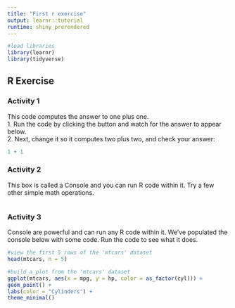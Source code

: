 ```yaml
---
title: "First r exercise"
output: learnr::tutorial
runtime: shiny_prerendered
---
```

```r
#load libraries
library(learnr)
library(tidyverse)
```

## R Exercise
### Activity 1
This code computes the answer to one plus one.  
1. Run the code by clicking the button and watch for the answer to appear below.  
2. Next, change it so it computes two plus two, and check your answer:  

```r
1 + 1
```
  
### Activity 2
This box is called a Console and you can run R code within it. Try a few other simple math operations.

```r

```
  
### Activity 3
Console are powerful and can run any R code within it. We've populated the console below with some code. Run the code to see what it does.

```r
#view the first 5 rows of the 'mtcars' dataset
head(mtcars, n = 5)

#build a plot from the 'mtcars' dataset
ggplot(mtcars, aes(x = mpg, y = hp, color = as_factor(cyl))) + 
geom_point() +
labs(color = "Cylinders") +
theme_minimal()
```

